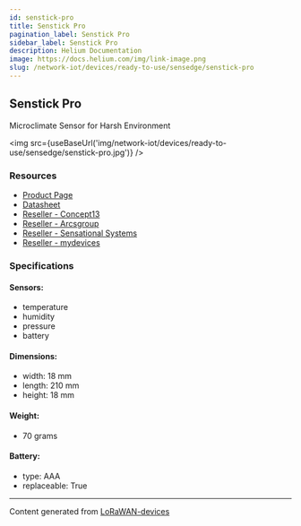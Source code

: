 ```yaml
---
id: senstick-pro
title: Senstick Pro
pagination_label: Senstick Pro
sidebar_label: Senstick Pro
description: Helium Documentation
image: https://docs.helium.com/img/link-image.png
slug: /network-iot/devices/ready-to-use/sensedge/senstick-pro
---
```



## Senstick Pro

Microclimate Sensor for Harsh Environment

<img src={useBaseUrl('img/network-iot/devices/ready-to-use/sensedge/senstick-pro.jpg')} />

### Resources

- [Product Page](http://senstick.co)
- [Datasheet](http://senstick.co/downloads/Sensedge-SMC20-Datasheet.pdf)
- [Reseller - Concept13](https://www.concept13.co.uk/)
- [Reseller - Arcsgroup](https://thearcsgroup.com/)
- [Reseller - Sensational Systems](https://sensational.systems/)
- [Reseller - mydevices](https://mydevices.com/)

### Specifications

#### Sensors:

- temperature
- humidity
- pressure
- battery

#### Dimensions:

- width: 18 mm
- length: 210 mm
- height: 18 mm

#### Weight:

- 70 grams

#### Battery:

- type: AAA
- replaceable: True

---

Content generated from [LoRaWAN-devices](https://github.com/TheThingsNetwork/lorawan-devices)
